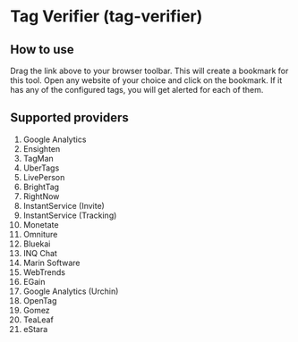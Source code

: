 = Tag Verifier (tag-verifier) =
== '''How to use''' ==

Drag the link above to your browser toolbar. This will create a bookmark for this tool.
Open any website of your choice and click on the bookmark. If it has any of the configured tags, you will get alerted for each of them.

== '''Supported providers''' ==

# Google Analytics
# Ensighten
# TagMan
# UberTags
# LivePerson
# BrightTag
# RightNow
# InstantService (Invite)
# InstantService (Tracking)
# Monetate
# Omniture
# Bluekai
# INQ Chat
# Marin Software
# WebTrends
# EGain
# Google Analytics (Urchin)
# OpenTag
# Gomez
# TeaLeaf
# eStara